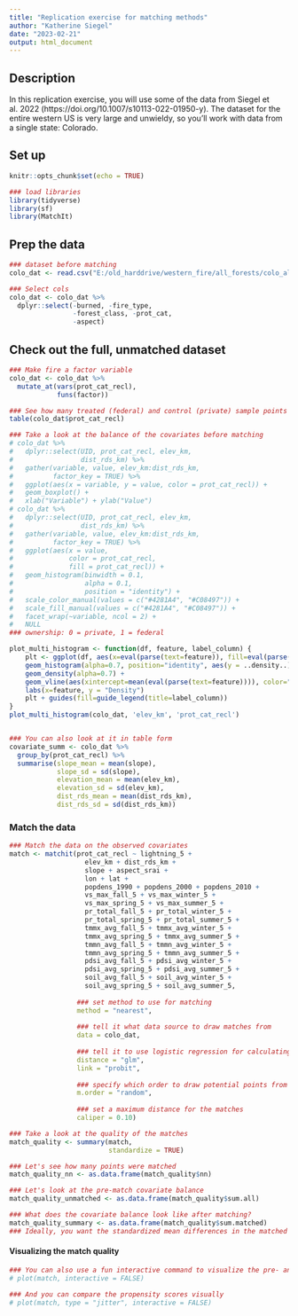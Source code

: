 ```yaml
---
title: "Replication exercise for matching methods"
author: "Katherine Siegel"
date: "2023-02-21"
output: html_document
---
```


## Description
In this replication exercise, you will use some of the data from Siegel et al. 2022 (https://doi.org/10.1007/s10113-022-01950-y). The dataset for the entire western US is very large and unwieldy, so you'll work with data from a single state: Colorado. 

## Set up
```r
knitr::opts_chunk$set(echo = TRUE)

### load libraries
library(tidyverse)
library(sf)
library(MatchIt)
```

## Prep the data
```r
### dataset before matching
colo_dat <- read.csv("E:/old_harddrive/western_fire/all_forests/colo_allfor_for_match.csv") 

### Select cols
colo_dat <- colo_dat %>%
  dplyr::select(-burned, -fire_type, 
                -forest_class, -prot_cat,
                -aspect)
```

## Check out the full, unmatched dataset
```r
### Make fire a factor variable
colo_dat <- colo_dat %>%
  mutate_at(vars(prot_cat_recl), 
            funs(factor))

### See how many treated (federal) and control (private) sample points we have
table(colo_dat$prot_cat_recl)

### Take a look at the balance of the covariates before matching
# colo_dat %>%
#   dplyr::select(UID, prot_cat_recl, elev_km, 
#                 dist_rds_km) %>%
#   gather(variable, value, elev_km:dist_rds_km, 
#          factor_key = TRUE) %>%
#   ggplot(aes(x = variable, y = value, color = prot_cat_recl)) +
#   geom_boxplot() +
#   xlab("Variable") + ylab("Value")
# colo_dat %>%
#   dplyr::select(UID, prot_cat_recl, elev_km, 
#                 dist_rds_km) %>%
#   gather(variable, value, elev_km:dist_rds_km, 
#          factor_key = TRUE) %>%
#   ggplot(aes(x = value, 
#              color = prot_cat_recl,
#              fill = prot_cat_recl)) +
#   geom_histogram(binwidth = 0.1, 
#                  alpha = 0.1, 
#                  position = "identity") +
#   scale_color_manual(values = c("#4281A4", "#C08497")) +
#   scale_fill_manual(values = c("#4281A4", "#C08497")) +
#   facet_wrap(~variable, ncol = 2) +
#   NULL
### ownership: 0 = private, 1 = federal

plot_multi_histogram <- function(df, feature, label_column) {
    plt <- ggplot(df, aes(x=eval(parse(text=feature)), fill=eval(parse(text=label_column)))) +
    geom_histogram(alpha=0.7, position="identity", aes(y = ..density..), color="black") +
    geom_density(alpha=0.7) +
    geom_vline(aes(xintercept=mean(eval(parse(text=feature)))), color="black", linetype="dashed", size=1) +
    labs(x=feature, y = "Density")
    plt + guides(fill=guide_legend(title=label_column))
}
plot_multi_histogram(colo_dat, 'elev_km', 'prot_cat_recl')


### You can also look at it in table form
covariate_summ <- colo_dat %>%
  group_by(prot_cat_recl) %>%
  summarise(slope_mean = mean(slope),
            slope_sd = sd(slope),
            elevation_mean = mean(elev_km),
            elevation_sd = sd(elev_km),
            dist_rds_mean = mean(dist_rds_km),
            dist_rds_sd = sd(dist_rds_km))

```

### Match the data
```r
### Match the data on the observed covariates
match <- matchit(prot_cat_recl ~ lightning_5 +
                   elev_km + dist_rds_km +
                   slope + aspect_srai + 
                   lon + lat +
                   popdens_1990 + popdens_2000 + popdens_2010 +
                   vs_max_fall_5 + vs_max_winter_5 +
                   vs_max_spring_5 + vs_max_summer_5 +
                   pr_total_fall_5 + pr_total_winter_5 +
                   pr_total_spring_5 + pr_total_summer_5 +
                   tmmx_avg_fall_5 + tmmx_avg_winter_5 +
                   tmmx_avg_spring_5 + tmmx_avg_summer_5 +
                   tmmn_avg_fall_5 + tmmn_avg_winter_5 +
                   tmmn_avg_spring_5 + tmmn_avg_summer_5 +
                   pdsi_avg_fall_5 + pdsi_avg_winter_5 +
                   pdsi_avg_spring_5 + pdsi_avg_summer_5 +
                   soil_avg_fall_5 + soil_avg_winter_5 + 
                   soil_avg_spring_5 + soil_avg_summer_5, 
                 
                 ### set method to use for matching
                 method = "nearest", 
                 
                 ### tell it what data source to draw matches from
                 data = colo_dat, 
                 
                 ### tell it to use logistic regression for calculating the propensity scores 
                 distance = "glm", 
                 link = "probit",
                 
                 ### specify which order to draw potential points from the full dataset
                 m.order = "random",
                 
                 ### set a maximum distance for the matches
                 caliper = 0.10)

### Take a look at the quality of the matches
match_quality <- summary(match, 
                         standardize = TRUE)

### Let's see how many points were matched
match_quality_nn <- as.data.frame(match_quality$nn)

### Let's look at the pre-match covariate balance
match_quality_unmatched <- as.data.frame(match_quality$sum.all)

### What does the covariate balance look like after matching?
match_quality_summary <- as.data.frame(match_quality$sum.matched)
### Ideally, you want the standardized mean differences in the matched dataset to be < 0.25 (reference: Schleicher et al. 2020. Statistical matching for conservation science. Conserv. Biol. 34:538–549. https://doi.org/10.1111/cobi.13448).

```

#### Visualizing the match quality
```r
### You can also use a fun interactive command to visualize the pre- and post-match covariate spread
# plot(match, interactive = FALSE)

### And you can compare the propensity scores visually
# plot(match, type = "jitter", interactive = FALSE)
```
